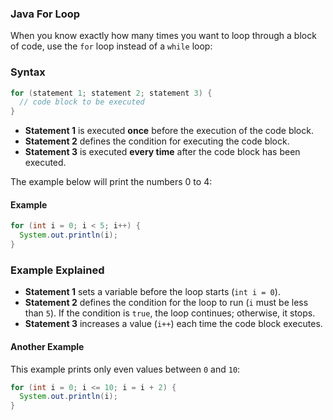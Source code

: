 ### Java For Loop

When you know exactly how many times you want to loop through a block of code, use the `for` loop instead of a `while` loop:

### Syntax

```java
for (statement 1; statement 2; statement 3) {
  // code block to be executed
}
```

- **Statement 1** is executed **once** before the execution of the code block.
- **Statement 2** defines the condition for executing the code block.
- **Statement 3** is executed **every time** after the code block has been executed.

The example below will print the numbers 0 to 4:

#### Example

```java
for (int i = 0; i < 5; i++) {
  System.out.println(i);
}
```

### Example Explained

- **Statement 1** sets a variable before the loop starts (`int i = 0`).
- **Statement 2** defines the condition for the loop to run (`i` must be less than `5`). If the condition is `true`, the loop continues; otherwise, it stops.
- **Statement 3** increases a value (`i++`) each time the code block executes.

#### Another Example

This example prints only even values between `0` and `10`:

```java
for (int i = 0; i <= 10; i = i + 2) {
  System.out.println(i);
}